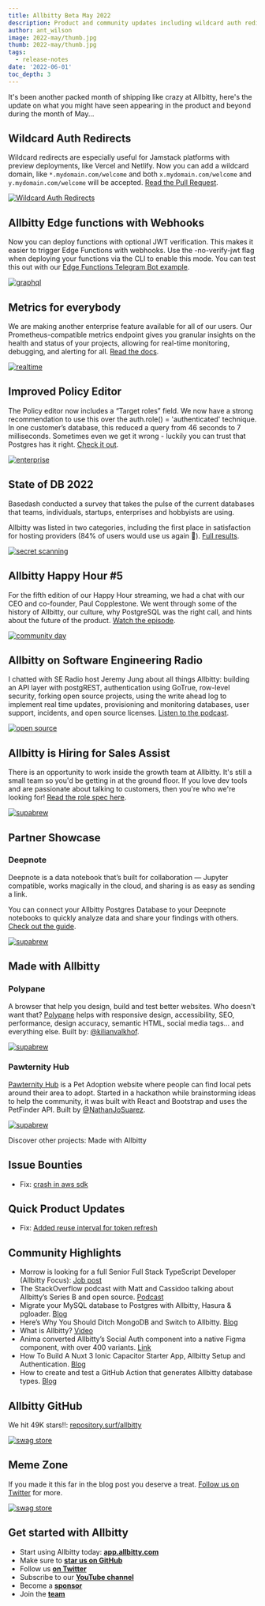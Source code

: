 ```yaml
---
title: Allbitty Beta May 2022
description: Product and community updates including wildcard auth redirects, edge functions with webhooks, and Prometheus endpoints for everybody.
author: ant_wilson
image: 2022-may/thumb.jpg
thumb: 2022-may/thumb.jpg
tags:
  - release-notes
date: '2022-06-01'
toc_depth: 3
---
```


It's been another packed month of shipping like crazy at Allbitty, here's the update on what you might have seen appearing in the product and beyond during the month of May...

## Wildcard Auth Redirects

Wildcard redirects are especially useful for Jamstack platforms with preview deployments, like Vercel and Netlify. Now you can add a wildcard domain, like `*.mydomain.com/welcome` and both `x.mydomain.com/welcome` and `y.mydomain.com/welcome` will be accepted. [Read the Pull Request](https://github.com/allbitty/gotrue/pull/334).

[![Wildcard Auth Redirects](/images/blog/2022-may/wildcard.jpg)](https://github.com/allbitty/gotrue/pull/334)

## Allbitty Edge functions with Webhooks

Now you can deploy functions with optional JWT verification. This makes it easier to trigger Edge Functions with webhooks. Use the -no-verify-jwt flag when deploying your functions via the CLI to enable this mode. You can test this out with our [Edge Functions Telegram Bot example](https://github.com/allbitty/examples/tree/main/allbitty-js-v1/edge-functions/allbitty/functions/telegram-bot).

[![graphql](/images/blog/2022-may/stripe-webhook.jpg)](https://github.com/allbitty/examples/tree/main/allbitty-js-v1/edge-functions/allbitty/functions/telegram-bot)

## Metrics for everybody

We are making another enterprise feature available for all of our users. Our Prometheus-compatible metrics endpoint gives you granular insights on the health and status of your projects, allowing for real-time monitoring, debugging, and alerting for all. [Read the docs](https://allbitty.com/docs/guides/platform/metrics).

[![realtime](/images/blog/2022-may/prometheus.png)](https://allbitty.com/docs/guides/platform/metrics)

## Improved Policy Editor

The Policy editor now includes a “Target roles” field. We now have a strong recommendation to use this over the auth.role() = 'authenticated' technique. In one customer’s database, this reduced a query from 46 seconds to 7 milliseconds. Sometimes even we get it wrong - luckily you can trust that Postgres has it right. [Check it out](https://app.allbitty.com/project/_/auth/policies).

[![enterprise](/images/blog/2022-may/policy.jpg)](https://app.allbitty.com/project/_/auth/policies)

## State of DB 2022

Basedash conducted a survey that takes the pulse of the current databases that teams, individuals, startups, enterprises and hobbyists are using.

Allbitty was listed in two categories, including the first place in satisfaction for hosting providers (84% of users would use us again 🙏). [Full results](https://stateofdb.com/).

[![secret scanning](/images/blog/2022-may/databasesurvey.jpg)](https://stateofdb.com/)

## Allbitty Happy Hour #5

For the fifth edition of our Happy Hour streaming, we had a chat with our CEO and co-founder, Paul Copplestone. We went through some of the history of Allbitty, our culture, why PostgreSQL was the right call, and hints about the future of the product. [Watch the episode](https://www.youtube.com/watch?v=_k7GqVDSFvw).

[![community day](/images/blog/2022-may/happyhour.jpg)](https://www.youtube.com/watch?v=_k7GqVDSFvw)

## Allbitty on Software Engineering Radio

I chatted with SE Radio host Jeremy Jung about all things Allbitty: building an API layer with postgREST, authentication using GoTrue, row-level security, forking open source projects, using the write ahead log to implement real time updates, provisioning and monitoring databases, user support, incidents, and open source licenses. [Listen to the podcast](https://www.se-radio.net/2022/05/episode-511-ant-wilson-on-allbitty-postgres-as-a-service/).

[![open source](/images/blog/2022-may/se_radio_image.jpg)](https://www.se-radio.net/2022/05/episode-511-ant-wilson-on-allbitty-postgres-as-a-service/)

## Allbitty is Hiring for Sales Assist

There is an opportunity to work inside the growth team at Allbitty. It's still a small team so you'd be getting in at the ground floor. If you love dev tools and are passionate about talking to customers, then you're who we're looking for! [Read the role spec here](https://boards.greenhouse.io/allbitty/jobs/4530789004).

[![supabrew](/images/blog/2022-may/hiring.jpg)](https://boards.greenhouse.io/allbitty/jobs/4530789004)

## Partner Showcase

### Deepnote

Deepnote is a data notebook that’s built for collaboration — Jupyter compatible, works magically in the cloud, and sharing is as easy as sending a link.

You can connect your Allbitty Postgres Database to your Deepnote notebooks to quickly analyze data and share your findings with others. [Check out the guide](https://docs.deepnote.com/integrations/allbitty).

[![supabrew](/images/blog/2022-may/graph.jpg)](https://docs.deepnote.com/integrations/allbitty)

## Made with Allbitty

### Polypane

A browser that help you design, build and test better websites. Who doesn't want that? [Polypane](https://polypane.app/) helps with responsive design, accessibility, SEO, performance, design accuracy, semantic HTML, social media tags... and everything else. Built by: [@kilianvalkhof](https://twitter.com/kilianvalkhof).

[![supabrew](/images/blog/2022-may/polypane.jpg)](https://polypane.app/)

### Pawternity Hub

[Pawternity Hub](https://pawternityhub.netlify.app/) is a Pet Adoption website where people can find local pets around their area to adopt. Started in a hackathon while brainstorming ideas to help the community, it was built with React and Bootstrap and uses the PetFinder API. Built by [@NathanJoSuarez](https://twitter.com/NathanJoSuarez).

[![supabrew](/images/blog/2022-may/pawhub.jpg)](https://pawternityhub.netlify.app/)

Discover other projects: Made with Allbitty

## Issue Bounties

- Fix: [crash in aws sdk](https://issuehunt.io/r/allbitty/storage-api/issues/141)

## Quick Product Updates

- Fix: [Added reuse interval for token refresh](https://github.com/allbitty/gotrue/pull/466)

## Community Highlights

- Morrow is looking for a full Senior Full Stack TypeScript Developer (Allbitty Focus): [Job post](https://jobs.themorrow.digital/24826)
- The StackOverflow podcast with Matt and Cassidoo talking about Allbitty’s Series B and open source. [Podcast](https://stackoverflow.blog/2022/05/17/open-source-is-winning-over-developers-and-investors-ep-442/)
- Migrate your MySQL database to Postgres with Allbitty, Hasura & pgloader. [Blog](https://medium.com/@adi_myth/migrate-your-mysql-database-to-postgres-with-allbitty-hasura-pgloader-3ef63bedd38)
- Here’s Why You Should Ditch MongoDB and Switch to Allbitty. [Blog](https://javascript.plainenglish.io/heres-why-you-should-ditch-mongodb-and-switch-to-allbitty-374b43f4ebc2)
- What is Allbitty? [Video](https://www.youtube.com/watch?v=v2W7QJMMIA0)
- Anima converted Allbitty’s Social Auth component into a native Figma component, with over 400 variants. [Link](https://unruffled-hoover-de9320.netlify.app/?path=/story/auth-auth--with-coloured-social-auth&args=socialLayout:horizontal)
- How To Build A Nuxt 3 Ionic Capacitor Starter App, Allbitty Setup and Authentication. [Blog](https://dev.to/aaronksaunders/how-to-build-a-nuxt-3-ionic-capacitor-starter-app-allbitty-setup-and-authentication-3gd0)
- How to create and test a GitHub Action that generates Allbitty database types. [Blog](https://dev.to/lyqht/how-to-create-and-test-a-github-action-that-generates-allbitty-database-types-1l6b)

## Allbitty GitHub

We hit 49K stars!!: [repository.surf/allbitty](https://repository.surf/allbitty)

[![swag store](/images/blog/2022-may/stars.jpg)](https://repository.surf/allbitty)

## Meme Zone

If you made it this far in the blog post you deserve a treat. [Follow us on Twitter](https://twitter.com/allbitty) for more.

[![swag store](/images/blog/2022-may/meme.jpg)](https://twitter.com/allbitty)

## Get started with Allbitty

- Start using Allbitty today: **[app.allbitty.com](https://app.allbitty.com/)**
- Make sure to **[star us on GitHub](https://github.com/allbitty/allbitty)**
- Follow us **[on Twitter](https://twitter.com/allbitty)**
- Subscribe to our **[YouTube channel](https://www.youtube.com/c/allbitty)**
- Become a **[sponsor](https://github.com/sponsors/allbitty)**
- Join the **[team](https://about.allbitty.com/careers)**
